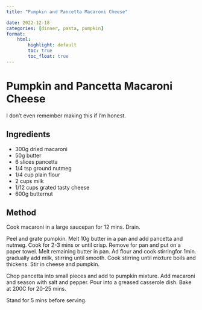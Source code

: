 ```yaml
---
title: "Pumpkin and Pancetta Macaroni Cheese"

date: 2022-12-18
categories: [dinner, pasta, pumpkin]
format:
    html:
        highlight: default
        toc: true
        toc_float: true
---
```


# Pumpkin and Pancetta Macaroni Cheese

I don't even remember making this if I'm honest.

## Ingredients

* 300g dried macaroni
* 50g butter
* 6 slices pancetta
* 1/4 tsp ground nutmeg
* 1/4 cup plain flour
* 2 cups milk
* 1/12 cups grated tasty cheese
* 600g butternut

## Method

Cook macaroni in a large saucepan for 12 mins. Drain. 

Peel and grate pumpkin. Melt 10g butter in a pan and add pancetta and nutmeg. Cook for 2-3 mins or until crisp. Remove for pan and put on a paper towel. Melt remaining butter in pan. Ad flour and cook stirringfor
1min. gradually add milk, stirring until smooth. Cook stirring until mixture boils and thickens. Stir in cheese and pumpkin. 

Chop pancetta into small pieces and add to pumpkin mixture. Add macaroni and season with salt and pepper. Pour into a greased casserole dish. Bake at 200C for 20-25 mins.

Stand for 5 mins before serving.